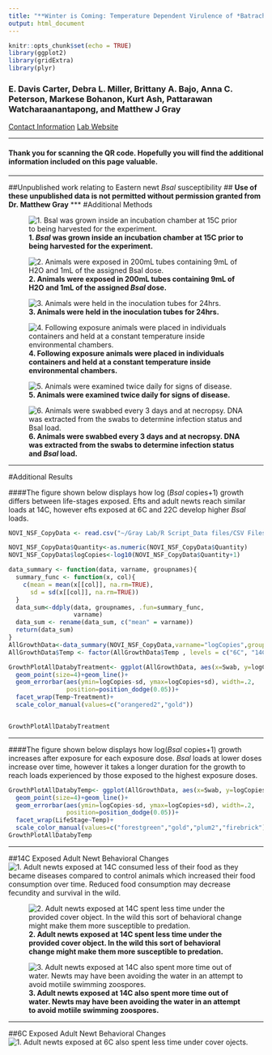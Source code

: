 ```yaml
---
title: "**Winter is Coming: Temperature Dependent Virulence of *Batrachochytrium salamandrivorans***"
output: html_document
---
```


```r
knitr::opts_chunk$set(echo = TRUE)
library(ggplot2)
library(gridExtra)
library(plyr)
```
### **E. Davis Carter**, Debra L. Miller, Brittany A. Bajo, Anna C. Peterson, Markese Bohanon, Kurt Ash, Pattarawan Watcharaanantapong, and Matthew J Gray
[Contact Information](https://edaviscarter.github.io/DavisCarterWebsite/contact.html)
[Lab Website](https://ag.tennessee.edu/fwf/bsalproject/Pages/default.aspx)

***

#### Thank you for scanning the QR code. Hopefully you will find the additional information included on this page valuable. 

***
##Unpublished work relating to Eastern newt *Bsal* susceptibility
##<i class="fas fa-stop-circle" style="color: firebrick"></i> **Use of these unpublished data is not permitted without permission granted from Dr. Matthew Gray** <i class="fas fa-stop-circle" style="color: firebrick"></i>
*** 
#Additional Methods 

![**1. *Bsal* was grown inside an incubation chamber at 15C prior to being harvested for the experiment.**](https://github.com/EDavisCarter/DavisCarterWebsite/blob/master/IMG_20180402_154930.jpg?raw=true)

![**2. Animals were exposed in 200mL tubes containing 9mL of H2O and 1mL of the assigned *Bsal* dose.**](https://github.com/EDavisCarter/DavisCarterWebsite/blob/master/Inoculation.png?raw=true)

![**3. Animals were held in the inoculation tubes for 24hrs. **](https://github.com/EDavisCarter/DavisCarterWebsite/blob/master/ExposureTubes.jpg?raw=true)

![**4. Following exposure animals were placed in individuals containers and held at a constant temperature inside environmental chambers. **](https://github.com/EDavisCarter/DavisCarterWebsite/blob/master/EnvironmentalChamber.jpg?raw=true)

![**5. Animals were examined twice daily for signs of disease. **](https://github.com/EDavisCarter/DavisCarterWebsite/blob/master/NewtInspection.JPG?raw=true)

![**6. Animals were swabbed every 3 days and at necropsy. DNA was extracted from the swabs to determine infection status and *Bsal* load. **](https://github.com/EDavisCarter/DavisCarterWebsite/blob/master/NewtSwab.JPG?raw=true)

***

#Additional Results

####The figure shown below displays how log (*Bsal* copies+1) growth differs between life-stages exposed. Efts and adult newts reach similar loads at 14C, however efts exposed at 6C and 22C develop higher *Bsal* loads.  
```r
NOVI_NSF_CopyData <- read.csv("~/Gray Lab/R Script_Data files/CSV Files/NOVI_NSF_CopyData.csv")

NOVI_NSF_CopyData$Quantity<-as.numeric(NOVI_NSF_CopyData$Quantity)
NOVI_NSF_CopyData$logCopies<-log10(NOVI_NSF_CopyData$Quantity+1)

data_summary <- function(data, varname, groupnames){
  summary_func <- function(x, col){
    c(mean = mean(x[[col]], na.rm=TRUE),
      sd = sd(x[[col]], na.rm=TRUE))
  }
  data_sum<-ddply(data, groupnames, .fun=summary_func,
                  varname)
  data_sum <- rename(data_sum, c("mean" = varname))
  return(data_sum)
}
AllGrowthData<-data_summary(NOVI_NSF_CopyData,varname="logCopies",groupnames=c("Treatment","Swab","Temp","LifeStage"))
AllGrowthData$Temp <- factor(AllGrowthData$Temp , levels = c("6C", "14C", "22C"))

GrowthPlotAllDatabyTreatment<- ggplot(AllGrowthData, aes(x=Swab, y=logCopies, group=LifeStage,colour=LifeStage)) + 
  geom_point(size=4)+geom_line()+
  geom_errorbar(aes(ymin=logCopies-sd, ymax=logCopies+sd), width=.2,
                position=position_dodge(0.05))+
  facet_wrap(Temp~Treatment)+
  scale_color_manual(values=c("orangered2","gold"))


GrowthPlotAllDatabyTreatment

```

***

####The figure shown below displays how log(*Bsal* copies+1) growth increases after exposure for each exposure dose. *Bsal* loads at lower doses increase over time, however it takes a longer duration for the growth to reach loads experienced by those exposed to the highest exposure doses. 
```r
GrowthPlotAllDatabyTemp<- ggplot(AllGrowthData, aes(x=Swab, y=logCopies, group=Treatment,colour=Treatment)) + 
  geom_point(size=4)+geom_line()+
  geom_errorbar(aes(ymin=logCopies-sd, ymax=logCopies+sd), width=.2,
                position=position_dodge(0.05))+
  facet_wrap(LifeStage~Temp)+
  scale_color_manual(values=c("forestgreen","gold","plum2","firebrick"))
GrowthPlotAllDatabyTemp
```

***

##14C Exposed Adult Newt Behavioral Changes 
![**1. Adult newts exposed at 14C consumed less of their food as they became diseases compared to control animals which increased their food consumption over time.  Reduced food consumption may decrease fecundity and survival in the wild.**](https://github.com/EDavisCarter/DavisCarterWebsite/blob/master/14CFeedingjpeg?raw=true)

![**2. Adult newts exposed at 14C spent less time under the provided cover object. In the wild this sort of behavioral change might make them more susceptible to predation. **](https://github.com/EDavisCarter/DavisCarterWebsite/blob/master/14CHiddenPlot2jpeg?raw=true)

![**3.  Adult newts exposed at 14C also spent more time out of water. Newts may have been avoiding the water in an attempt to avoid motiile swimming zoospores. **](https://github.com/EDavisCarter/DavisCarterWebsite/blob/master/14CHiddenPlot2jpeg?raw=true)

***

##6C Exposed Adult Newt Behavioral Changes
![**1. Adult newts exposed at 6C also spent less time under cover ojects. **](https://github.com/EDavisCarter/DavisCarterWebsite/blob/master/6CHiddenPlotjpeg?raw=true)

